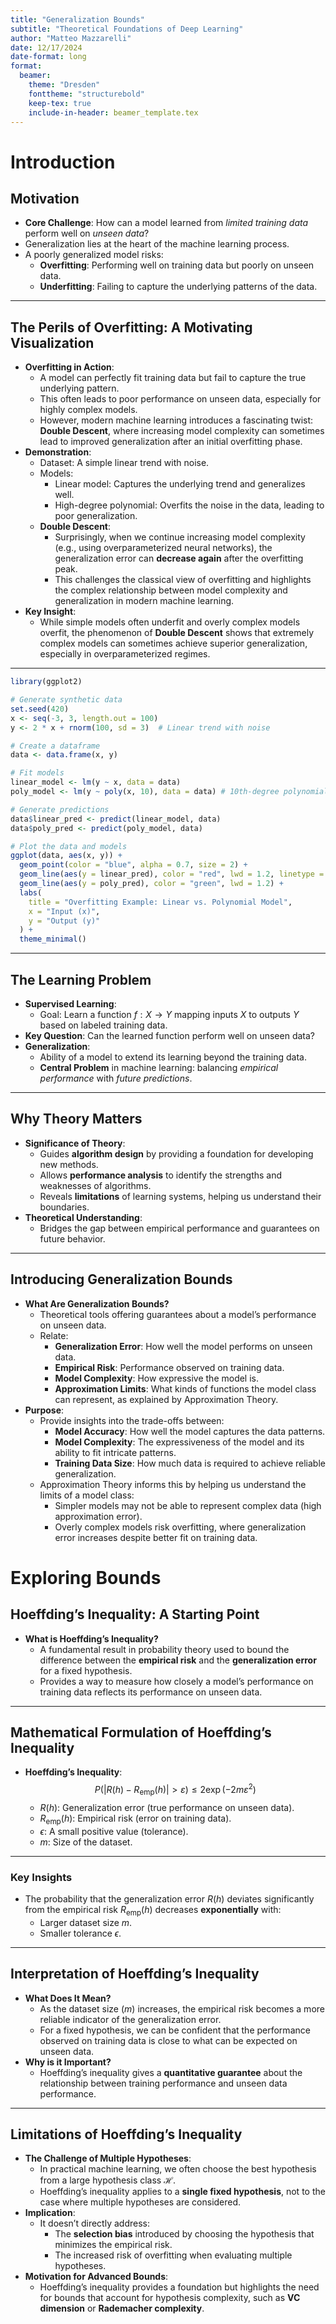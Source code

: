```yaml
---
title: "Generalization Bounds"
subtitle: "Theoretical Foundations of Deep Learning"
author: "Matteo Mazzarelli"
date: 12/17/2024
date-format: long
format: 
  beamer:
    theme: "Dresden"
    fonttheme: "structurebold"
    keep-tex: true
    include-in-header: beamer_template.tex
---
```


# Introduction

## Motivation
- **Core Challenge**: How can a model learned from *limited training data* perform well on *unseen data*?
- Generalization lies at the heart of the machine learning process.
- A poorly generalized model risks:
  - **Overfitting**: Performing well on training data but poorly on unseen data.
  - **Underfitting**: Failing to capture the underlying patterns of the data.

---

## The Perils of Overfitting: A Motivating Visualization

- **Overfitting in Action**:
  - A model can perfectly fit training data but fail to capture the true underlying pattern.
  - This often leads to poor performance on unseen data, especially for highly complex models.
  - However, modern machine learning introduces a fascinating twist: **Double Descent**, where increasing model complexity can sometimes lead to improved generalization after an initial overfitting phase.

- **Demonstration**:
  - Dataset: A simple linear trend with noise.
  - Models:
    - Linear model: Captures the underlying trend and generalizes well.
    - High-degree polynomial: Overfits the noise in the data, leading to poor generalization.
  - **Double Descent**:
    - Surprisingly, when we continue increasing model complexity (e.g., using overparameterized neural networks), the generalization error can **decrease again** after the overfitting peak.
    - This challenges the classical view of overfitting and highlights the complex relationship between model complexity and generalization in modern machine learning.

- **Key Insight**:
  - While simple models often underfit and overly complex models overfit, the phenomenon of **Double Descent** shows that extremely complex models can sometimes achieve superior generalization, especially in overparameterized regimes.

---

```r
library(ggplot2)

# Generate synthetic data
set.seed(420)
x <- seq(-3, 3, length.out = 100)
y <- 2 * x + rnorm(100, sd = 3)  # Linear trend with noise

# Create a dataframe
data <- data.frame(x, y)

# Fit models
linear_model <- lm(y ~ x, data = data)
poly_model <- lm(y ~ poly(x, 10), data = data) # 10th-degree polynomial

# Generate predictions
data$linear_pred <- predict(linear_model, data)
data$poly_pred <- predict(poly_model, data)

# Plot the data and models
ggplot(data, aes(x, y)) +
  geom_point(color = "blue", alpha = 0.7, size = 2) +
  geom_line(aes(y = linear_pred), color = "red", lwd = 1.2, linetype = "dashed") +
  geom_line(aes(y = poly_pred), color = "green", lwd = 1.2) +
  labs(
    title = "Overfitting Example: Linear vs. Polynomial Model",
    x = "Input (x)",
    y = "Output (y)"
  ) +
  theme_minimal()
```

---

## The Learning Problem
- **Supervised Learning**: 
  - Goal: Learn a function $f: X \to Y$ mapping inputs $X$ to outputs $Y$ based on labeled training data.
- **Key Question**: Can the learned function perform well on unseen data?
- **Generalization**:
  - Ability of a model to extend its learning beyond the training data.
  - **Central Problem** in machine learning: balancing *empirical performance* with *future predictions*.

---

## Why Theory Matters
- **Significance of Theory**:
  - Guides **algorithm design** by providing a foundation for developing new methods.
  - Allows **performance analysis** to identify the strengths and weaknesses of algorithms.
  - Reveals **limitations** of learning systems, helping us understand their boundaries.
- **Theoretical Understanding**:
  - Bridges the gap between empirical performance and guarantees on future behavior.

---

## Introducing Generalization Bounds

- **What Are Generalization Bounds?**
  - Theoretical tools offering guarantees about a model's performance on unseen data.
  - Relate:
    - **Generalization Error**: How well the model performs on unseen data.
    - **Empirical Risk**: Performance observed on training data.
    - **Model Complexity**: How expressive the model is.
    - **Approximation Limits**: What kinds of functions the model class can represent, as explained by Approximation Theory.

- **Purpose**:
  - Provide insights into the trade-offs between:
    - **Model Accuracy**: How well the model captures the data patterns.
    - **Model Complexity**: The expressiveness of the model and its ability to fit intricate patterns.
    - **Training Data Size**: How much data is required to achieve reliable generalization.
  - Approximation Theory informs this by helping us understand the limits of a model class:
    - Simpler models may not be able to represent complex data (high approximation error).
    - Overly complex models risk overfitting, where generalization error increases despite better fit on training data.

# Exploring Bounds

## Hoeffding's Inequality: A Starting Point
- **What is Hoeffding's Inequality?**
  - A fundamental result in probability theory used to bound the difference between the **empirical risk** and the **generalization error** for a fixed hypothesis.
  - Provides a way to measure how closely a model's performance on training data reflects its performance on unseen data.

---

## Mathematical Formulation of Hoeffding's Inequality
- **Hoeffding's Inequality**:
  $$
  P(|R(h) - R_{\text{emp}}(h)| > \varepsilon) \leq 2 \exp(-2m\varepsilon^2)
  $$
  - $R(h)$: Generalization error (true performance on unseen data).
  - $R_{\text{emp}}(h)$: Empirical risk (error on training data).
  - $\epsilon$: A small positive value (tolerance).
  - $m$: Size of the dataset.

---

### Key Insights
- The probability that the generalization error $R(h)$ deviates significantly from the empirical risk $R_{\text{emp}}(h)$ decreases **exponentially** with:
  - Larger dataset size $m$.
  - Smaller tolerance $\epsilon$.

---

## Interpretation of Hoeffding's Inequality
- **What Does It Mean?**
  - As the dataset size ($m$) increases, the empirical risk becomes a more reliable indicator of the generalization error.
  - For a fixed hypothesis, we can be confident that the performance observed on training data is close to what can be expected on unseen data.

- **Why is it Important?**
  - Hoeffding's inequality gives a **quantitative guarantee** about the relationship between training performance and unseen data performance.

---

## Limitations of Hoeffding's Inequality
- **The Challenge of Multiple Hypotheses**:
  - In practical machine learning, we often choose the best hypothesis from a large hypothesis class $\mathcal{H}$.
  - Hoeffding's inequality applies to a **single fixed hypothesis**, not to the case where multiple hypotheses are considered.
  
- **Implication**:
  - It doesn’t directly address:
    - The **selection bias** introduced by choosing the hypothesis that minimizes the empirical risk.
    - The increased risk of overfitting when evaluating multiple hypotheses.
  
- **Motivation for Advanced Bounds**:
  - Hoeffding's inequality provides a foundation but highlights the need for bounds that account for hypothesis complexity, such as **VC dimension** or **Rademacher complexity**.